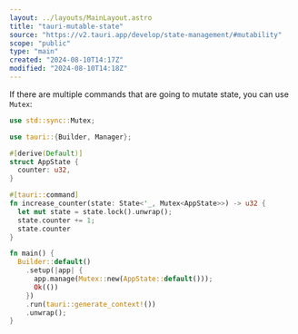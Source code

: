 ```yaml
---
layout: ../layouts/MainLayout.astro
title: "tauri-mutable-state"
source: "https://v2.tauri.app/develop/state-management/#mutability"
scope: "public"
type: "main"
created: "2024-08-10T14:17Z"
modified: "2024-08-10T14:18Z"
---
```


If there are multiple commands that are going to mutate state, you can use `Mutex`:
```rust
use std::sync::Mutex;

use tauri::{Builder, Manager};

#[derive(Default)]
struct AppState {
  counter: u32,
}

#[tauri::command]
fn increase_counter(state: State<'_, Mutex<AppState>>) -> u32 {
  let mut state = state.lock().unwrap();
  state.counter += 1;
  state.counter
}

fn main() {
  Builder::default()
    .setup(|app| {
      app.manage(Mutex::new(AppState::default()));
      Ok(())
    })
    .run(tauri::generate_context!())
    .unwrap();
}
```